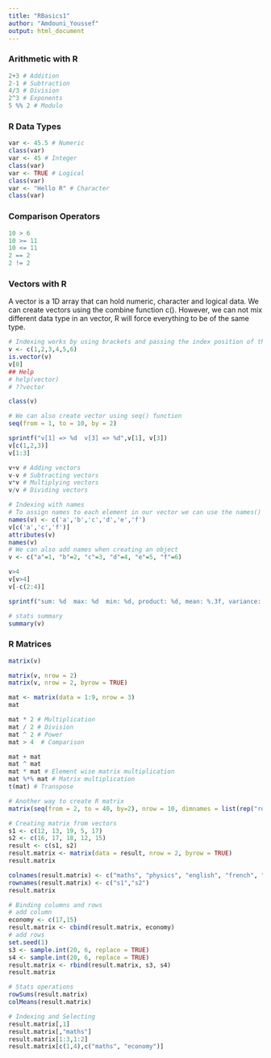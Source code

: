 ```yaml
---
title: "RBasics1"
author: "Amdouni_Youssef"
output: html_document
---
```


### Arithmetic with R
```r
2+3 # Addition
2-1 # Subtraction
4/3 # Division
2^3 # Exponents
5 %% 2 # Modulo
```
### R Data Types
```r
var <- 45.5 # Numeric
class(var)
var <- 45 # Integer
class(var)
var <- TRUE # Logical
class(var)
var <- "Hello R" # Character
class(var)
```
### Comparison Operators
```r
10 > 6
10 >= 11
10 <= 11
2 == 2
2 != 2
```

### Vectors with R

A vector is a 1D array that can hold numeric, character and logical data. We can create vectors using the combine function c(). However, we can not mix different data type in an vector, R will force everything to be of the same type.

```r
# Indexing works by using brackets and passing the index position of the element as a number (index in R starts at 1)
v <- c(1,2,3,4,5,6)
is.vector(v)
v[0]
## Help
# help(vector)
# ??vector
```
```r
class(v)
```
```r
# We can also create vector using seq() function 
seq(from = 1, to = 10, by = 2)
```

```r
sprintf("v[1] => %d  v[3] => %d",v[1], v[3]) 
v[c(1,2,3)]
v[1:3]
```
```r
v+v # Adding vectors 
v-v # Subtracting vectors
v*v # Multiplying vectors 
v/v # Dividing vectors
```

```r
# Indexing with names
# To assign names to each element in our vector we can use the names() function.
names(v) <- c('a','b','c','d','e','f')
v[c('a','c','f')]
attributes(v)
names(v)
# We can also add names when creating an object
v <- c("a"=1, "b"=2, "c"=3, "d"=4, "e"=5, "f"=6)
```
```r
v>4
v[v>4]
v[-c(2:4)]
```
```r
sprintf("sum: %d  max: %d  min: %d, product: %d, mean: %.3f, variance: %.3f, standard deviation: %f, euclidean norm: %f", sum(v), max(v), min(v), prod(v), mean(v), var(v), sd(v), norm(v, type="2"))
```
```r
# stats summary
summary(v)
```
### R Matrices 
```r
matrix(v)
```
```r
matrix(v, nrow = 2)
matrix(v, nrow = 2, byrow = TRUE)
```
```r
mat <- matrix(data = 1:9, nrow = 3)
mat
```
```r
mat * 2 # Multiplication
mat / 2 # Division
mat ^ 2 # Power
mat > 4  # Comparison
```
```r
mat + mat
mat ^ mat
mat * mat # Element wise matrix multiplication 
mat %*% mat # Matrix multiplication
t(mat) # Transpose
```
```r
# Another way to create R matrix 
matrix(seq(from = 2, to = 40, by=2), nrow = 10, dimnames = list(rep("row", 10), c("col1", "col2")))
```

```r
# Creating matrix from vectors 
s1 <- c(12, 13, 19, 5, 17)
s2 <- c(16, 17, 18, 12, 15)
result <- c(s1, s2)
result.matrix <- matrix(data = result, nrow = 2, byrow = TRUE)
result.matrix
```
```r
colnames(result.matrix) <- c("maths", "physics", "english", "french", "computer science")
rownames(result.matrix) <- c("s1","s2")
result.matrix
```
```r
# Binding columns and rows 
# add column
economy <- c(17,15)
result.matrix <- cbind(result.matrix, economy)
# add rows
set.seed(1) 
s3 <- sample.int(20, 6, replace = TRUE)
s4 <- sample.int(20, 6, replace = TRUE)
result.matrix <- rbind(result.matrix, s3, s4)
result.matrix
```
```r
# Stats operations 
rowSums(result.matrix)
colMeans(result.matrix)
```
```r
# Indexing and Selecting
result.matrix[,1]
result.matrix[,"maths"]
result.matrix[1:3,1:2]
result.matrix[c(1,4),c("maths", "economy")]
```